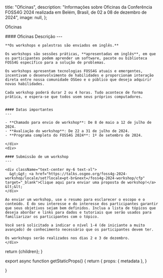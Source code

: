 
  title: "Oficinas",
  description: "Informações sobre Oficinas da Conferência FOSS4G 2024 realizada em Belém, Brasil, de 02 a 08 de dezembro de 2024",
  image: null,
};



<Heading bubble>Oficinas</Heading>


<div className="grid space-y-4 mt-4">
  <div className="grid md:grid-cols-2 gap-4">  
    <div className="">
    #### Oficinas Descrição
    ---

    **Os workshops e palestras são enviados em inglês.**

    Os workshops são sessões práticas, **apresentadas em inglês**, em que os participantes podem aprender um software, pacote ou biblioteca FOSS4G específico para a solução de problemas.

    Os workshops apresentam tecnologias FOSS4G atuais e emergentes, incentivam o desenvolvimento de habilidades e proporcionam interação direta entre nossa comunidade OSGeo e o público que deseja adquirir novas habilidades.

    Cada workshop poderá durar 2 ou 4 horas. Tudo acontece de forma prática, e espera-se que todos usem seus próprios computadores.


    #### Datas importantes
    ---

    - **Chamado para envio de workshop**: De 8 de maio a 12 de julho de 2024.
    - **Avaliação do workshop**: De 22 a 31 de julho de 2024.
    - **Programa completo do FOSS4G 2024**: 1º de setembro de 2024.

    </div>
    <div>

    #### Submissão de um workshop
    ---

    <div className="text-center my-6 text-xl">
      &gt;&gt; <a href="https://talks.osgeo.org/foss4g-2024-workshop/locale/set?locale=pt-br&next=/foss4g-2024-workshop/cfp" target="_blank">Clique aqui para enviar uma proposta de workshop!</a> &lt;&lt;
    </div>

    Ao enviar um workshop, use o resumo para esclarecer o escopo e o conteúdo. É do seu interesse e do interesse dos participantes garantir que seus objetivos sejam bem definidos. Inclua a lista de tópicos que deseja abordar e links para dados e tutoriais que serão usados para familiarizar os participantes com o tópico.

    Você será solicitado a indicar o nível 1-4 (de iniciante a muito avançado) de conhecimento necessário que os participantes devem ter.

    Os workshops serão realizados nos dias 2 e 3 de dezembro.
    </div>
  </div>
</div>

  return <MdxLayout metadata={metadata}>{children}</MdxLayout>;
}

export async function getStaticProps() {
  return {
    props: {
      metadata
    },
  }

}
